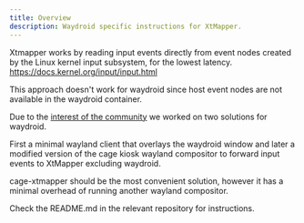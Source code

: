 ```yaml
---
title: Overview
description: Waydroid specific instructions for XtMapper.
---
```

Xtmapper works by reading input events directly from event nodes created by the Linux kernel input subsystem, for the lowest latency.  
https://docs.kernel.org/input/input.html  

This approach doesn't work for waydroid since host event nodes are not available in the waydroid container.  

Due to the [interest of the community](https://github.com/Xtr126/XtMapper/issues?q=waydroid) we worked on two solutions for waydroid.  

First a minimal wayland client that overlays the waydroid window and later a modified version of the cage kiosk wayland compositor to forward input events to XtMapper excluding waydroid.

cage-xtmapper should be the most convenient solution, however it has a minimal overhead of running another wayland compositor.  

Check the README.md in the relevant repository for instructions.  


<LinkCard title="Option 1 - cage-xtmapper" href="https://github.com/Xtr126/cage-xtmapper"/>
<LinkCard title="Option 2 - wayland-getevent (deprecated)" href="https://github.com/Xtr126/wayland-getevent"/>
